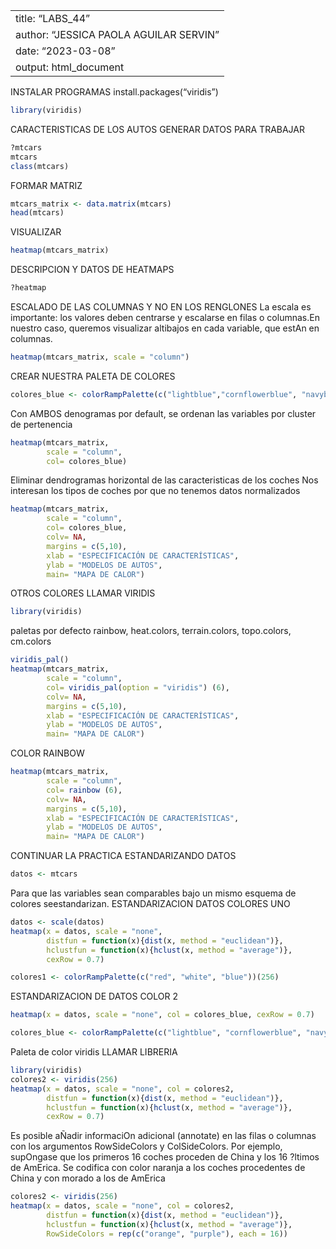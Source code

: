 ------------------------------------------
title: "LABS_44"
author: "JESSICA PAOLA AGUILAR SERVIN"
date: "2023-03-08"
output: html_document
--------------------------------------------

INSTALAR PROGRAMAS
install.packages("viridis")
```{r}
library(viridis)
```


CARACTERISTICAS DE LOS AUTOS
GENERAR DATOS PARA TRABAJAR

```{r}
?mtcars
mtcars
class(mtcars)
```

FORMAR MATRIZ
```{r}
mtcars_matrix <- data.matrix(mtcars)
head(mtcars)
```

VISUALIZAR 

```{r}
heatmap(mtcars_matrix)
```

DESCRIPCION Y DATOS DE HEATMAPS

```{r}
?heatmap
```


ESCALADO DE LAS COLUMNAS Y NO EN LOS RENGLONES
La escala es importante: los valores deben centrarse y escalarse en filas o columnas.En nuestro caso, queremos visualizar altibajos en cada variable, que estAn en columnas.
```{r}
heatmap(mtcars_matrix, scale = "column")
```

CREAR NUESTRA PALETA DE COLORES
```{r}
colores_blue <- colorRampPalette(c("lightblue","cornflowerblue", "navyblue")) (256)
```

Con AMBOS denogramas por default, se ordenan las variables por cluster de pertenencia
```{r}
heatmap(mtcars_matrix, 
        scale = "column", 
        col= colores_blue)
```


Eliminar dendrogramas horizontal de las caracteristicas de los coches
Nos interesan los tipos de coches por que no tenemos datos normalizados
```{r}

heatmap(mtcars_matrix, 
        scale = "column", 
        col= colores_blue,
        colv= NA,
        margins = c(5,10),
        xlab = "ESPECIFICACIÓN DE CARACTERÍSTICAS",
        ylab = "MODELOS DE AUTOS",
        main= "MAPA DE CALOR")
```


OTROS COLORES
LLAMAR VIRIDIS
```{r}
library(viridis)
```

paletas por defecto
rainbow, heat.colors, terrain.colors, topo.colors, cm.colors

```{r}

viridis_pal()
heatmap(mtcars_matrix, 
        scale = "column", 
        col= viridis_pal(option = "viridis") (6),
        colv= NA,
        margins = c(5,10),
        xlab = "ESPECIFICACIÓN DE CARACTERÍSTICAS",
        ylab = "MODELOS DE AUTOS",
        main= "MAPA DE CALOR")
```


COLOR RAINBOW
```{r}
heatmap(mtcars_matrix, 
        scale = "column", 
        col= rainbow (6),
        colv= NA,
        margins = c(5,10),
        xlab = "ESPECIFICACIÓN DE CARACTERÍSTICAS",
        ylab = "MODELOS DE AUTOS",
        main= "MAPA DE CALOR")
```

CONTINUAR LA PRACTICA ESTANDARIZANDO DATOS

```{r}
datos <- mtcars
```

Para que las variables sean comparables bajo un mismo esquema de colores seestandarizan.
ESTANDARIZACION DATOS COLORES UNO

```{r}
datos <- scale(datos)
heatmap(x = datos, scale = "none",
        distfun = function(x){dist(x, method = "euclidean")},
        hclustfun = function(x){hclust(x, method = "average")},
        cexRow = 0.7)

colores1 <- colorRampPalette(c("red", "white", "blue"))(256)
```

ESTANDARIZACION DE DATOS COLOR 2

```{r}
heatmap(x = datos, scale = "none", col = colores_blue, cexRow = 0.7)

colores_blue <- colorRampPalette(c("lightblue", "cornflowerblue", "navyblue"))(256)
```

Paleta de color viridis
LLAMAR LIBRERIA

```{r}
library(viridis)
colores2 <- viridis(256)
heatmap(x = datos, scale = "none", col = colores2,
        distfun = function(x){dist(x, method = "euclidean")},
        hclustfun = function(x){hclust(x, method = "average")},
        cexRow = 0.7)
```


Es posible aÑadir informaciOn adicional (annotate) en las filas o columnas con los argumentos RowSideColors y ColSideColors. Por ejemplo, supOngase que los primeros 16 coches proceden de China y los 16 ?ltimos de AmErica. Se codifica con color naranja a los coches procedentes de China y con morado a los de AmErica

```{r}
colores2 <- viridis(256)
heatmap(x = datos, scale = "none", col = colores2,
        distfun = function(x){dist(x, method = "euclidean")},
        hclustfun = function(x){hclust(x, method = "average")},
        RowSideColors = rep(c("orange", "purple"), each = 16))
```


